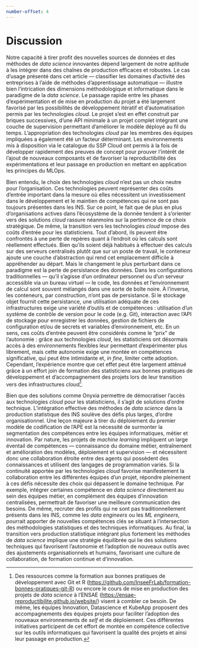 ```yaml
---
number-offset: 4
---
```


# Discussion

Notre capacité à tirer profit des nouvelles sources de données et des méthodes de *data science* innovantes dépend largement de notre aptitude à les intégrer dans des chaînes de production efficaces et robustes. Le cas d'usage présenté dans cet article — classifier les domaines d'activité des entreprises à l'aide de méthodes d'apprentissage automatique — illustre bien l'intrication des dimensions méthodologique et informatique dans le paradigme de la *data science*. Le passage rapide entre les phases d'expérimentation et de mise en production du projet a été largement favorisé par les possibilités de développement itératif et d'automatisation permis par les technologies *cloud*. Le projet s'est en effet construit par briques successives, d'une API minimale à un projet complet intégrant une couche de supervision permettant d'améliorer le modèle déployé au fil du temps. L'appropriation des technologies *cloud* par les membres des équipes impliquées a également été un facteur déterminant. Les environnements mis à disposition via le catalogue du SSP Cloud ont permis à la fois de développer rapidement des preuves de concept pour prouver l'intérêt de l'ajout de nouveaux composants et de favoriser la reproductibilité des expérimentations et leur passage en production en mettant en application les principes du MLOps.

Bien entendu, le choix des technologies *cloud* n'est pas un choix neutre pour l'organisation. Ces technologies peuvent représenter des coûts d'entrée important dans la mesure où elles nécessitent un investissement dans le développement et le maintien de compétences qui ne sont pas toujours présentes dans les INS. Sur ce point, le fait que de plus en plus d'organisations actives dans l'écosystème de la donnée tendent à s'orienter vers des solutions *cloud* rassure néanmoins sur la pertinence de ce choix stratégique. De même, la transition vers les technologies *cloud* impose des coûts d'entrée pour les statisticiens. Tout d'abord, ils peuvent être confrontés à une perte de repères quant à l'endroit où les calculs sont réellement effectués. Bien qu'ils soient déjà habitués à effectuer des calculs sur des serveurs centralisés plutôt que sur un poste de travail, le conteneur ajoute une couche d'abstraction qui rend cet emplacement difficile à appréhender au départ. Mais le changement le plus perturbant dans ce paradigme est la perte de persistance des données. Dans les configurations traditionnelles — qu'il s'agisse d'un ordinateur personnel ou d'un serveur accessible via un bureau virtuel — le code, les données et l'environnement de calcul sont souvent mélangés dans une sorte de boîte noire. À l'inverse, les conteneurs, par construction, n'ont pas de persistance. Si le stockage objet fournit cette persistance, une utilisation adéquate de ces infrastructures exige une variété d'outils et de compétences : utilisation d'un système de contrôle de version pour le code (e.g. Git), interaction avec l'API de stockage pour enregistrer les données, gestion de fichiers de configuration et/ou de secrets et variables d'environnement, etc. En un sens, ces coûts d'entrée peuvent être considérés comme le "prix" de l'autonomie : grâce aux technologies *cloud*, les statisticiens ont désormais accès à des environnements flexibles leur permettant d’expérimenter plus librement, mais cette autonomie exige une montée en compétences significative, qui peut être intimidante et, *in fine*, limiter cette adoption. Cependant, l'expérience montre que cet effet peut être largement atténué grâce à un effort join de formation des statisticiens aux bonnes pratiques de développement et d’accompagnement des projets lors de leur transition vers des infrastructures *cloud*[^formations].

[^formations]: Des ressources comme la formation aux bonnes pratiques de développement avec Git et R ([https://github.com/InseeFrLab/formation-bonnes-pratiques-git-R]()) ou encore le cours de mise en production des projets de *data science* à l'ENSAE ([https://ensae-reproductibilite.github.io/website/]()) visent à combler ce besoin. De même, les équipes Innovation, Datascience et KubeApp proposent des accompagnements des équipes projets pour faciliter l'adoption des nouveaux environnements de *self* et de déploiement. Ces différentes initiatives participent de cet effort de montée en compétence collective sur les outils informatiques qui favorisent la qualité des projets et ainsi leur passage en production.

Bien que des solutions comme Onyxia permettre de démocratiser l'accès aux technologies *cloud* pour les statisticiens, il s'agit de solutions d'ordre technique. L'intégration effective des méthodes de *data science* dans la production statistique des INS soulève des défis plus larges, d'ordre organisationnel. Une leçon majeure à tirer du déploiement du premier modèle de codification de l'APE est la nécessité de surmonter la segmentation des compétences entre les équipes informatiques, métier et innovation. Par nature, les projets de *machine learning* impliquent un large éventail de compétences — connaissance du domaine métier, entraînement et amélioration des modèles, déploiement et supervision — et nécessitent donc une collaboration étroite entre des agents qui possèdent des connaissances et utilisent des langages de programmation variés. Si la continuité apportée par les technologies *cloud* favorise manifestement la collaboration entre les différentes équipes d'un projet, répondre pleinement à ces défis nécessite des choix qui dépassent le domaine technique. Par exemple, intégrer certaines compétence en *data science* directement au sein des équipes métier, en complément des équipes d'innovation centralisées, permettrait de favoriser une meilleure communication des besoins. De même, recruter des profils qui ne sont pas traditionnellement présents dans les INS, comme les *data engineers* ou les *ML engineers*, pourrait apporter de nouvelles compétences clés se situant à l'intersection des méthodologies statistiques et des techniques informatiques. Au final, la transition vers production statistique intégrant plus fortement les méthodes de *data science* implique une stratégie équilibrée qui lie des solutions techniques qui favorisent l'autonomie et l'adoption de nouveaux outils avec des ajustements organisationnels et humains, favorisant une culture de collaboration, de formation continue et d’innovation.

